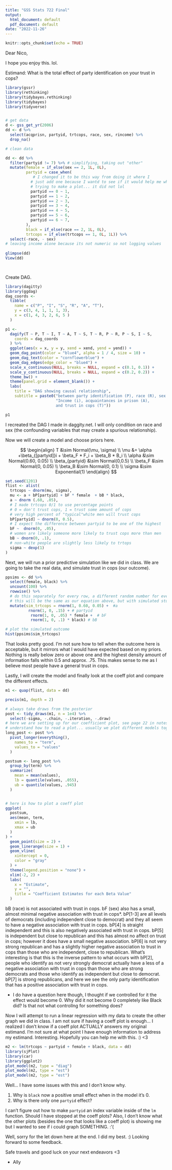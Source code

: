 ```yaml
---
title: "GSS Stats 722 Final"
output:
  html_document: default
  pdf_document: default
date: "2022-11-26"
---
```


```r
knitr::opts_chunk$set(echo = TRUE)
```

Dear Nico, 

I hope you enjoy this. lol. 

Estimand: What is the total effect of party identification on your trust in cops?\

```r
library(gssr)
library(rethinking)
library(tidybayes.rethinking)
library(tidybayes)
library(tidyverse)


# get data
d <- gss_get_yr(2006)
dd <- d %>% 
  select(acqprisn, partyid, trtcops, race, sex, rincome) %>% 
  drop_na() 

# clean data

dd <- dd %>% 
  filter(partyid != 7) %>% # simplifying, taking out "other"
  mutate(female = if_else(sex == 2, 1L, 0L),
         partyid = case_when( 
            # I changed it to be this way from doing it where I
           # just add one because I wantd to see if it would help me when 
           # trying to make a plot... it did not lol
           partyid == 0 ~ 1,
           partyid == 1 ~ 2,
           partyid == 2 ~ 3, 
           partyid == 3 ~ 4,
           partyid == 4 ~ 5,
           partyid == 5 ~ 6,
           partyid == 6 ~ 7, 
         ), 
         black = if_else(race == 2, 1L, 0L),
         trtcops = if_else(trtcops == 1, 0L, 1L)) %>% 
  select(-race, - sex) 
# leaving income alone because its not numeric so not logging values
         
glimpse(dd)
View(dd)

             
```

Create DAG. \

```r
library(dagitty)
library(ggdag)
dag_coords <-
  tibble(
    name = c("P", "I", "S", "R", "A", "T"),
    y = c(3, 4, 1, 1, 1, 3),
    x = c(1, 4, 3, 2, 6, 5 )
  )

p1 <-
  dagify(T ~ P, T ~ I, T ~ A, T ~ S, T ~ R, P ~ R, P ~ S, I ~ S, 
    coords = dag_coords
  ) %>%
  ggplot(aes(x = x, y = y, xend = xend, yend = yend)) +
  geom_dag_point(color = "blue4", alpha = 1 / 4, size = 10) +
  geom_dag_text(color = "cornflowerblue") +
  geom_dag_edges(edge_color = "blue4") +
  scale_x_continuous(NULL, breaks = NULL, expand = c(0.1, 0.1)) +
  scale_y_continuous(NULL, breaks = NULL, expand = c(0.2, 0.2)) +
  theme_bw() +
  theme(panel.grid = element_blank()) +
  labs(
    title = "DAG showing causal relationship",
    subtitle = paste0("between party identification (P), race (R), sex (S),",
                      "Income (i), acquaintances in prison (A),
                      and trust in cops (T)"))

p1
```

I recreated the DAG I made in daggity.net. I will only condition on race and sex (the confounding variables that may create a spurious relationship).\


Now we will create a model and choose priors here. \

$$
\begin{align}
T &\sim Normal(\mu, \sigma) \\
\mu &= \alpha +\beta_{[partyid]}i + \beta_F * F_i + \beta_B * B_i \\
\alpha &\sim Normal(0.60, 0.05) \\
\beta_{partyid} &\sim Normal(0,0.5) \\
\beta_F &\sim Normal(0, 0.05) \\
\beta_B &\sim Normal(0, 0.1) \\
\sigma &\sim Exponential(1)
\end{align}
$$

```r
set.seed(1201)
flist <- alist(
  trtcops ~ dnorm(mu, sigma), 
  mu <- a + bP[partyid] + bF * female  + bB * black,
  a ~ dnorm (.60, .05), 
  # I made trtcops 0/1 to use percentage points
  # 0 = don't trust cops, 1 = trust some amount of cops
  # very high percent of "typical"white men will trust cops
  bP[partyid] ~ dnorm(0, 0.5),
  # I expect the difference between partyid to be one of the highest
  bF ~  dnorm(0, .05), 
  # women are likely someone more likely to trust cops more than men
  bB ~ dnorm(0, .1),
  # non-white people are slightly less likely to trtops
  sigma ~ dexp(1)
)
```

Next, we will run a prior predictive simulation like we did in class. We are going to take the real data, and simulate trust in cops (our outcome).  

```r
ppsims <- dd %>% 
  select(female, black) %>% 
  uncount(100) %>% 
  rowwise() %>% 
  # do this separately for every row, a different random number for every row
  # this will be the same as our equation above, but with simulated stuff
  mutate(sim_trtcops = rnorm(1, 0.60, 0.05) +  #a
          rnorm(1, 0, .15) + # partyid
           rnorm(1, 0, .05) * female +  # bF
           rnorm(1, 0, .1) * black) # bB

# plot the simulated outcome
hist(ppsims$sim_trtcops)
```

That looks pretty good. I'm not sure how to tell when the outcome here is acceptable, but it mirrors what I would have expected based on my priors. Nothing is really below zero or above one and the highest density amount of information falls within 0.5 and approx. .75. This makes sense to me as I believe most people have a general trust in cops. \

Lastly, I will create the model and finally look at the coeff plot and compare the different effects. 

```r
m1 <- quap(flist, data = dd)

precis(m1, depth = 2)

# always take draws from the posterior
post <- tidy_draws(m1, n = 1e4) %>%
  select(-sigma, -.chain, -.iteration, -.draw)
# here we are setting up for our coefficient plot, see page 22 in notes to
# understand how to read a plot... usually we plot different models together to compare
long_post <- post %>%
  pivot_longer(everything(),
    names_to = "term",
    values_to = "values"
  )

postsum <- long_post %>%
  group_by(term) %>%
  summarize(
    mean = mean(values),
    lb = quantile(values, .055),
    ub = quantile(values, .945)
  )


# here is how to plot a coeff plot
ggplot(
  postsum,
  aes(mean, term,
    xmin = lb,
    xmax = ub
  )
) +
  geom_point(size = 2) +
  geom_linerange(size = 1) +
  geom_vline(
    xintercept = 0,
    color = "gray"
  ) +
  theme(legend.position = "none") +
  xlim(-2, 2) +
  labs(
    x = "Estimate",
    y = "",
    title = "Coefficient Estimates for each Beta Value"
  )
```


bB (race) is not associated with trust in cops. bF (sex) also has a small, almost minimal negative association with trust in cops*. bP[1-3] are all levels of democrats (including independent close to democrat) and they all seem to have a negative association with trust in cops. bP[4] is straight independent and this is also negatively associated with trust in cops. bP[5] is independent but close to republican and this has almost no affect on trust in cops; however it does have a small negative association. bP[6] is not very strong republican and has a slightly higher negative association to trust in cops than those who are independent, close to republican. What's interesting is that this is the inverse pattern to what occurs with bP[2], people who identify as not very strongly democrat actually have a less of a negative association with trust in cops than those who are strong democrats and those who identify as independent but close to democrat. bP[7] is strong republicans, and here we see the only party identification that has a positive association with trust in cops. 

* I do have a question here though, I thought if we controlled for it the effect would become 0. Why did it not become 0 completely like Black did? Is that not what controllng for something does?
 
 
Now I will attempt to run a linear regression with my data to create the other graph we did in class. I am not sure if having a coeff plot is enough... I realized I don't know if a coeff plot ACTUALLY answers my original estimand. I'm not sure at what point I have enough information to address my estimand. Interesting. Hopefully you can help me with this. :) <3


```r
m2 <- lm(trtcops ~ partyid + female + black, data = dd)
library(sjPlot)
library(car)
library(ggplot2)
plot_model(m2, type = "diag")
plot_model(m2, type = "est")
plot_model(m2, type = "est")
```

 
Well... I have some issues with this and I don't know why. 

1) Why is `black` now a positive small effect when in the model it's 0.
2) Why is there only one `partyid` effect?


I can't figure out how to make `partyid` an index variable inside of the `lm` function. Should I have stopped at the coeff plots? Also, I don't know what the other plots (besides the one that looks like a coeff plot) is showing me but I wanted to see if i could graph SOMETHING. :'(

Well, sorry for the let down here at the end. I did my best. :) Looking forward to some feedback.

Safe travels and good luck on your next endeavors <3

- Ally